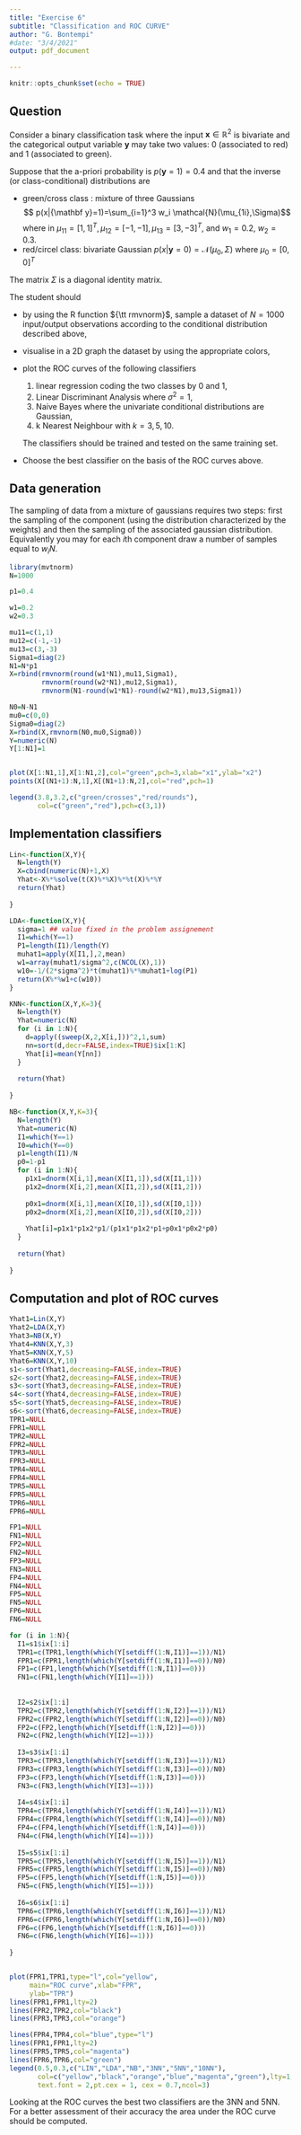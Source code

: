 ```yaml
---
title: "Exercise 6"
subtitle: "Classification and ROC CURVE"
author: "G. Bontempi"
#date: "3/4/2021"
output: pdf_document

---
```


```r
knitr::opts_chunk$set(echo = TRUE)
```

## Question
Consider a binary classification task where the input ${\mathbf x} \in {\mathbb R}^2$ is bivariate and the categorical output variable ${\mathbf y}$  may take
two values: $0$ (associated to red) and $1$ (associated to green).

Suppose that the a-priori probability is 
$p({\mathbf y}=1)=0.4$ and that the inverse (or class-conditional) distributions
are 

* green/cross class : mixture of three Gaussians 
$$ p(x|{\mathbf y}=1)=\sum_{i=1}^3 w_i \mathcal{N}(\mu_{1i},\Sigma)$$
where in $\mu_{11}=[1,1]^T, \mu_{12}=[-1,-1], \mu_{13}=[3,-3]^T$, 
and $w_1=0.2$, $w_2=0.3$.
* red/circel class: bivariate Gaussian
$p(x | {\mathbf y}=0)={\mathcal N}(\mu_0,\Sigma)$
where $\mu_0=[0,0]^T$

The matrix $\Sigma$ is a  diagonal identity matrix.

The student should

* by using the R function ${\tt rmvnorm}$, sample a dataset of $N=1000$ input/output observations according to the conditional distribution described above,
* visualise in a 2D graph the dataset by using the appropriate colors,
* plot the ROC curves of the following classifiers

  1. linear regression coding the two classes by 0 and 1,
  2. Linear Discriminant Analysis where $\sigma^2=1$,
  3. Naive Bayes where the univariate conditional distributions are Gaussian,
  4. k Nearest Neighbour with $k=3,5,10$.

  The classifiers should be trained and tested on the same training set.

* Choose the best classifier on the basis of the ROC curves above.

\newpage

## Data generation

The sampling of data from a mixture of gaussians requires two steps: 
first the sampling of the component (using the distribution characterized
by the weights) and then the sampling of the associated gaussian distribution.
Equivalently you may for each $i$th component draw a number of samples
equal to $w_i N$.

```r
library(mvtnorm)
N=1000

p1=0.4

w1=0.2
w2=0.3

mu11=c(1,1)
mu12=c(-1,-1)
mu13=c(3,-3)
Sigma1=diag(2)
N1=N*p1
X=rbind(rmvnorm(round(w1*N1),mu11,Sigma1), 
        rmvnorm(round(w2*N1),mu12,Sigma1),
        rmvnorm(N1-round(w1*N1)-round(w2*N1),mu13,Sigma1))

N0=N-N1
mu0=c(0,0)
Sigma0=diag(2)
X=rbind(X,rmvnorm(N0,mu0,Sigma0))
Y=numeric(N)
Y[1:N1]=1


plot(X[1:N1,1],X[1:N1,2],col="green",pch=3,xlab="x1",ylab="x2")
points(X[(N1+1):N,1],X[(N1+1):N,2],col="red",pch=1)

legend(3.8,3.2,c("green/crosses","red/rounds"),
       col=c("green","red"),pch=c(3,1))


```


## Implementation classifiers


```r



Lin<-function(X,Y){
  N=length(Y)
  X=cbind(numeric(N)+1,X)
  Yhat<-X%*%solve(t(X)%*%X)%*%t(X)%*%Y
  return(Yhat)
  
}

LDA<-function(X,Y){
  sigma=1 ## value fixed in the problem assignement
  I1=which(Y==1)
  P1=length(I1)/length(Y)
  muhat1=apply(X[I1,],2,mean)
  w1=array(muhat1/sigma^2,c(NCOL(X),1))
  w10=-1/(2*sigma^2)*t(muhat1)%*%muhat1+log(P1)
  return(X%*%w1+c(w10))
} 

KNN<-function(X,Y,K=3){
  N=length(Y)
  Yhat=numeric(N)
  for (i in 1:N){
    d=apply((sweep(X,2,X[i,]))^2,1,sum)
    nn=sort(d,decr=FALSE,index=TRUE)$ix[1:K]
    Yhat[i]=mean(Y[nn])
  }
  
  return(Yhat)
  
}

NB<-function(X,Y,K=3){
  N=length(Y)
  Yhat=numeric(N)
  I1=which(Y==1)
  I0=which(Y==0)
  p1=length(I1)/N
  p0=1-p1
  for (i in 1:N){
    p1x1=dnorm(X[i,1],mean(X[I1,1]),sd(X[I1,1]))
    p1x2=dnorm(X[i,2],mean(X[I1,2]),sd(X[I1,2]))
    
    p0x1=dnorm(X[i,1],mean(X[I0,1]),sd(X[I0,1]))
    p0x2=dnorm(X[i,2],mean(X[I0,2]),sd(X[I0,2]))
    
    Yhat[i]=p1x1*p1x2*p1/(p1x1*p1x2*p1+p0x1*p0x2*p0)
  }
  
  return(Yhat)
  
}
```


## Computation and plot of ROC curves

```r
Yhat1=Lin(X,Y)
Yhat2=LDA(X,Y)
Yhat3=NB(X,Y)
Yhat4=KNN(X,Y,3)
Yhat5=KNN(X,Y,5)
Yhat6=KNN(X,Y,10)
s1<-sort(Yhat1,decreasing=FALSE,index=TRUE)
s2<-sort(Yhat2,decreasing=FALSE,index=TRUE)
s3<-sort(Yhat3,decreasing=FALSE,index=TRUE)
s4<-sort(Yhat4,decreasing=FALSE,index=TRUE)
s5<-sort(Yhat5,decreasing=FALSE,index=TRUE)
s6<-sort(Yhat6,decreasing=FALSE,index=TRUE)
TPR1=NULL
FPR1=NULL
TPR2=NULL
FPR2=NULL
TPR3=NULL
FPR3=NULL
TPR4=NULL
FPR4=NULL
TPR5=NULL
FPR5=NULL
TPR6=NULL
FPR6=NULL

FP1=NULL
FN1=NULL
FP2=NULL
FN2=NULL
FP3=NULL
FN3=NULL
FP4=NULL
FN4=NULL
FP5=NULL
FN5=NULL
FP6=NULL
FN6=NULL

for (i in 1:N){
  I1=s1$ix[1:i]
  TPR1=c(TPR1,length(which(Y[setdiff(1:N,I1)]==1))/N1)
  FPR1=c(FPR1,length(which(Y[setdiff(1:N,I1)]==0))/N0)
  FP1=c(FP1,length(which(Y[setdiff(1:N,I1)]==0)))
  FN1=c(FN1,length(which(Y[I1]==1)))
  
  
  I2=s2$ix[1:i]
  TPR2=c(TPR2,length(which(Y[setdiff(1:N,I2)]==1))/N1)
  FPR2=c(FPR2,length(which(Y[setdiff(1:N,I2)]==0))/N0)
  FP2=c(FP2,length(which(Y[setdiff(1:N,I2)]==0)))
  FN2=c(FN2,length(which(Y[I2]==1)))
  
  I3=s3$ix[1:i]
  TPR3=c(TPR3,length(which(Y[setdiff(1:N,I3)]==1))/N1)
  FPR3=c(FPR3,length(which(Y[setdiff(1:N,I3)]==0))/N0)
  FP3=c(FP3,length(which(Y[setdiff(1:N,I3)]==0)))
  FN3=c(FN3,length(which(Y[I3]==1)))
  
  I4=s4$ix[1:i]
  TPR4=c(TPR4,length(which(Y[setdiff(1:N,I4)]==1))/N1)
  FPR4=c(FPR4,length(which(Y[setdiff(1:N,I4)]==0))/N0)
  FP4=c(FP4,length(which(Y[setdiff(1:N,I4)]==0)))
  FN4=c(FN4,length(which(Y[I4]==1)))
  
  I5=s5$ix[1:i]
  TPR5=c(TPR5,length(which(Y[setdiff(1:N,I5)]==1))/N1)
  FPR5=c(FPR5,length(which(Y[setdiff(1:N,I5)]==0))/N0)
  FP5=c(FP5,length(which(Y[setdiff(1:N,I5)]==0)))
  FN5=c(FN5,length(which(Y[I5]==1)))
  
  I6=s6$ix[1:i]
  TPR6=c(TPR6,length(which(Y[setdiff(1:N,I6)]==1))/N1)
  FPR6=c(FPR6,length(which(Y[setdiff(1:N,I6)]==0))/N0)
  FP6=c(FP6,length(which(Y[setdiff(1:N,I6)]==0)))
  FN6=c(FN6,length(which(Y[I6]==1)))
  
}


plot(FPR1,TPR1,type="l",col="yellow",
     main="ROC curve",xlab="FPR",
     ylab="TPR")
lines(FPR1,FPR1,lty=2)
lines(FPR2,TPR2,col="black")
lines(FPR3,TPR3,col="orange")

lines(FPR4,TPR4,col="blue",type="l")
lines(FPR1,FPR1,lty=2)
lines(FPR5,TPR5,col="magenta")
lines(FPR6,TPR6,col="green")
legend(0.5,0.3,c("LIN","LDA","NB","3NN","5NN","10NN"),
       col=c("yellow","black","orange","blue","magenta","green"),lty=1,
       text.font = 2,pt.cex = 1, cex = 0.7,ncol=3)


```

Looking at the ROC curves the best two classifiers are the 3NN and 5NN.
For a better assessment of their accuracy the area under the ROC curve should be computed.
